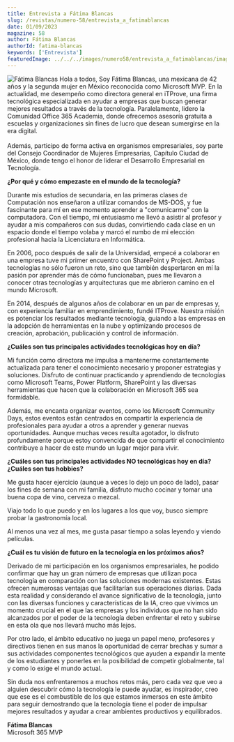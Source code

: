 ---
title: Entrevista a Fátima Blancas
slug: /revistas/numero-58/entrevista_a_fatimablancas
date: 01/09/2023
magazine: 58
author: Fátima Blancas
authorId: fatima-blancas
keywords: ['Entrevista']
featuredImage: ../../../images/numero58/entrevista_a_fatimablancas/image1.png
---

![Fátima Blancas](../../../images/numero58/entrevista_a_fatimablancas/image1.png#author) Hola a todos, Soy Fátima Blancas, una mexicana de 
42 años y la segunda mujer en México reconocida como Microsoft MVP. En la actualidad, me desempeño como directora general en iTProve, una firma tecnológica especializada 
en ayudar a empresas que buscan generar mejores resultados a través de la tecnología. Paralelamente, lidero la Comunidad Office 365 Academia, donde ofrecemos asesoría gratuita a escuelas y organizaciones sin fines de lucro que desean sumergirse en la era digital.                     
<br />
Además, participo de forma activa en organismos empresariales, soy parte del Consejo Coordinador de Mujeres Empresarias, Capítulo Ciudad de México, donde tengo el honor de liderar el Desarrollo Empresarial en Tecnología.          

**¿Por qué y cómo empezaste en el mundo de la tecnología?**

Durante mis estudios de secundaria, en las primeras clases de
Computación nos enseñaron a utilizar comandos de MS-DOS, y fue
fascinante para mí en ese momento aprender a "comunicarme" con la
computadora. Con el tiempo, mi entusiasmo me llevó a asistir al profesor
y ayudar a mis compañeros con sus dudas, convirtiendo cada clase en un
espacio donde el tiempo volaba y marcó el rumbo de mi elección
profesional hacia la Licenciatura en Informática.

En 2006, poco después de salir de la Universidad, empecé a colaborar en
una empresa tuve mi primer encuentro con SharePoint y Project. Ambas
tecnologías no sólo fueron un reto, sino que también despertaron en mí
la pasión por aprender más de cómo funcionaban, pues me llevaron a
conocer otras tecnologías y arquitecturas que me abrieron camino en el
mundo Microsoft.

En 2014, después de algunos años de colaborar en un par de empresas y,
con experiencia familiar en emprendimiento, fundé ITProve. Nuestra
misión es potenciar los resultados mediante tecnología, guiando a las
empresas en la adopción de herramientas en la nube y optimizando
procesos de creación, aprobación, publicación y control de información.

**¿Cuáles son tus principales actividades tecnológicas hoy en día?**

Mi función como directora me impulsa a mantenerme constantemente
actualizada para tener el conocimiento necesario y proponer estrategias
y soluciones. Disfruto de continuar practicando y aprendiendo de
tecnologías como Microsoft Teams, Power Platform, SharePoint y las
diversas herramientas que hacen que la colaboración en Microsoft 365 sea
formidable.

Además, me encanta organizar eventos, como los Microsoft Community Days,
estos eventos están centrados en compartir la experiencia de
profesionales para ayudar a otros a aprender y generar nuevas
oportunidades. Aunque muchas veces resulta agotador, lo disfruto
profundamente porque estoy convencida de que compartir el conocimiento
contribuye a hacer de este mundo un lugar mejor para vivir.

**¿Cuáles son tus principales actividades NO tecnológicas hoy en día?
¿Cuáles son tus hobbies?**

Me gusta hacer ejercicio (aunque a veces lo dejo un poco de lado), pasar
los fines de semana con mi familia, disfruto mucho cocinar y tomar una
buena copa de vino, cerveza o mezcal.

Viajo todo lo que puedo y en los lugares a los que voy, busco siempre
probar la gastronomía local.

Al menos una vez al mes, me gusta pasar tiempo a solas leyendo y viendo
películas.

**¿Cuál es tu visión de futuro en la tecnología en los próximos años?**

Derivado de mi participación en los organismos empresariales, he podido
confirmar que hay un gran número de empresas que utilizan poca
tecnología en comparación con las soluciones modernas existentes. Estas
ofrecen numerosas ventajas que facilitarían sus operaciones diarias.
Dada esta realidad y considerando el avance significativo de la
tecnología, junto con las diversas funciones y características de la IA,
creo que vivimos un momento crucial en el que las empresas y los
individuos que no han sido alcanzados por el poder de la tecnología
deben enfrentar el reto y subirse en esta ola que nos llevará mucho más
lejos.

Por otro lado, el ámbito educativo no juega un papel meno, profesores y
directivos tienen en sus manos la oportunidad de cerrar brechas y sumar
a sus actividades componentes tecnológicos que ayuden a expandir la
mente de los estudiantes y ponerles en la posibilidad de competir
globalmente, tal y como lo exige el mundo actual.

Sin duda nos enfrentaremos a muchos retos más, pero cada vez que veo a
alguien descubrir cómo la tecnología le puede ayudar, es inspirador,
creo que ese es el combustible de los que estamos inmersos en este
ámbito para seguir demostrando que la tecnología tiene el poder de
impulsar mejores resultados y ayudar a crear ambientes productivos y
equilibrados.

**Fátima Blancas** <br />
Microsoft 365 MVP
